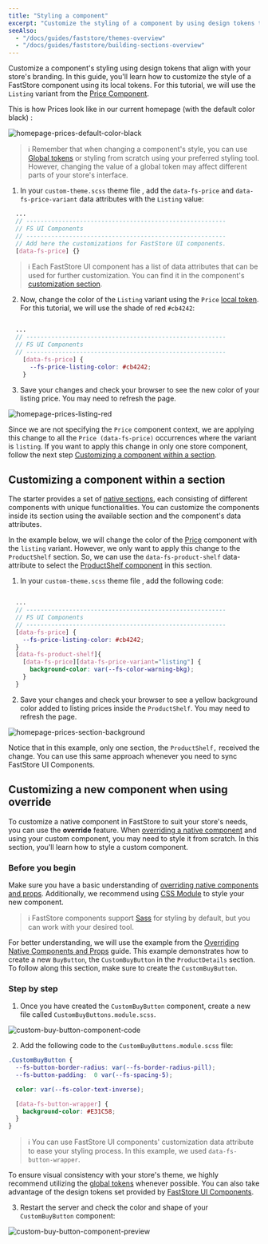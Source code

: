 ```yaml
---
title: "Styling a component"
excerpt: "Customize the styling of a component by using design tokens that align with your store's branding."
seeAlso:
  - "/docs/guides/faststore/themes-overview"
  - "/docs/guides/faststore/building-sections-overview"
---
```


Customize a component's styling using design tokens that align with your store's branding. In this guide, you'll learn how to customize the style of a FastStore component using its local tokens. For this tutorial, we will use the `Listing` variant from the [Price Component](https://developers.vtex.com/docs/guides/faststore/atoms-price).

This is how Prices look like in our current homepage (with the default color black) :

![homepage-prices-default-color-black](https://vtexhelp.vtexassets.com/assets/docs/src/homepage-prices-default___2751f604ab85b1dcfa47c942e318a7cd.png)

> ℹ️ Remember that when changing a component's style, you can use [Global tokens](https://developers.vtex.com/docs/guides/faststore/global-tokens-overview) or styling from scratch using your preferred styling tool. However, changing the value of a global token may affect different parts of your store's interface.

1. In your `custom-theme.scss` theme file , add the `data-fs-price` and  `data-fs-price-variant` data attributes with the `Listing` value:

```scss src/themes/custom-theme.scss
  ...
  // --------------------------------------------------------
  // FS UI Components
  // --------------------------------------------------------
  // Add here the customizations for FastStore UI components.
  [data-fs-price] {}
```

> ℹ️ Each FastStore UI component has a list of data attributes that can be used for further customization. You can find it in the component's [customization section](https://developers.vtex.com/docs/guides/faststore/atoms-price#customization).

2. Now, change the color of the `Listing` variant using the `Price` [local token](https://developers.vtex.com/docs/guides/faststore/atoms-price#design-tokens). For this tutorial, we will use the shade of red `#cb4242`:

```scss src/themes/custom-theme.scss mark=6

  ...
  // --------------------------------------------------------
  // FS UI Components
  // --------------------------------------------------------
    [data-fs-price] {
      --fs-price-listing-color: #cb4242;
    }
```

3. Save your changes and check your browser to see the new color of your listing price. You may need to refresh the page.

![homepage-prices-listing-red](https://vtexhelp.vtexassets.com/assets/docs/src/homepage-prices-design-token-red___cd0b15da26d23e0d0f4a2bd68ae6ca14.png)

Since we are not specifying the `Price` component context, we are applying this change to all the `Price (data-fs-price)` occurrences where the variant is `listing`.
If you want to apply this change in only one store component, follow the next step [Customizing a component within a section](https://developers.vtex.com/docs/guides/faststore/using-themes-components#customizing-a-component-within-a-section).

## Customizing a component within a section

The starter provides a set of [native sections](https://developers.vtex.com/docs/guides/faststore/building-sections-list-of-native-sections), each consisting of different components with unique functionalities. You can customize the components inside its section using the available section and the component's data attributes.

In the example below, we will change the color of the [Price](https://developers.vtex.com/docs/guides/faststore/atoms-price#customization) component with the `listing` variant.
However, we only want to apply this change to the `ProductShelf` section. So, we can use the `data-fs-product-shelf` data-attribute to select the [ProductShelf component](https://developers.vtex.com/docs/guides/faststore/organisms-product-shelf#customization) in this section.

1. In your `custom-theme.scss` theme file , add the following code:

```scss src/themes/custom-theme.scss mark=8:12

  ...
  // --------------------------------------------------------
  // FS UI Components
  // --------------------------------------------------------
  [data-fs-price] {
    --fs-price-listing-color: #cb4242;
  }
  [data-fs-product-shelf]{
    [data-fs-price][data-fs-price-variant="listing"] {
      background-color: var(--fs-color-warning-bkg);
    }
  }
```

2. Save your changes and check your browser to see a yellow background color added to listing prices inside the `ProductShelf`. You may need to refresh the page.

![homepage-prices-section-background](https://vtexhelp.vtexassets.com/assets/docs/src/homepage-prices-section-background___a71b4bbf2239e560c8d61bf66cb6395d.png)

Notice that in this example, only one section, the `ProductShelf,` received the change. You can use this same approach whenever you need to sync FastStore UI Components.

## Customizing a new component when using override

To customize a native component in FastStore to suit your store's needs, you can use the **override** feature.
When [overriding a native component](https://developers.vtex.com/docs/guides/faststore/overrides-components-and-props-v1#overriding-a-native-component) and using your custom component,
you may need to style it from scratch. In this section, you'll learn how to style a custom component.

### Before you begin

Make sure you have a basic understanding of [overriding native components and props](https://developers.vtex.com/docs/guides/faststore/overrides-components-and-props-v1).
Additionally, we recommend using [CSS Module](https://nextjs.org/docs/app/building-your-application/styling/css-modules) to style your new component.

> ℹ️ FastStore components support [Sass](https://sass-lang.com/) for styling by default, but you can work with your desired tool.

For better understanding, we will use the example from the [Overriding Native Components and Props](https://developers.vtex.com/docs/guides/faststore/overrides-components-and-props-v1) guide.
This example demonstrates how to create a new `BuyButton`, the `CustomBuyButton` in the `ProductDetails` section.
To follow along this section, make sure to create the `CustomBuyButton`.

### Step by step

1. Once you have created the `CustomBuyButton` component, create a new file called `CustomBuyButtons.module.scss`.

![custom-buy-button-component-code](https://vtexhelp.vtexassets.com/assets/docs/src/custom-buy-button-component-code___25c01fd818e1fab4247e1f0f77df4186.png)

2. Add the following code to the `CustomBuyButtons.module.scss` file:

```scss CustomBuyButton.module.scss
.CustomBuyButton {
  --fs-button-border-radius: var(--fs-border-radius-pill);
  --fs-button-padding:  0 var(--fs-spacing-5);

  color: var(--fs-color-text-inverse);

  [data-fs-button-wrapper] {
    background-color: #E31C58;
  }
}
```

> ℹ️ You can use FastStore UI components' customization data attribute to ease your styling process. In this example, we used `data-fs-button-wrapper`.

To ensure visual consistency with your store's theme, we highly recommend utilizing the [global tokens](https://developers.vtex.com/docs/guides/faststore/global-tokens-overview) whenever possible. You can also take advantage of the design tokens set provided by [FastStore UI Components](https://developers.vtex.com/docs/guides/faststore/components-index).

3. Restart the server and check the color and shape of your `CustomBuyButton` component:

![custom-buy-button-component-preview](https://vtexhelp.vtexassets.com/assets/docs/src/custom-buy-button-component-preview___a8e5bb897bc16e41c8a7540ea7da25ec.png)
